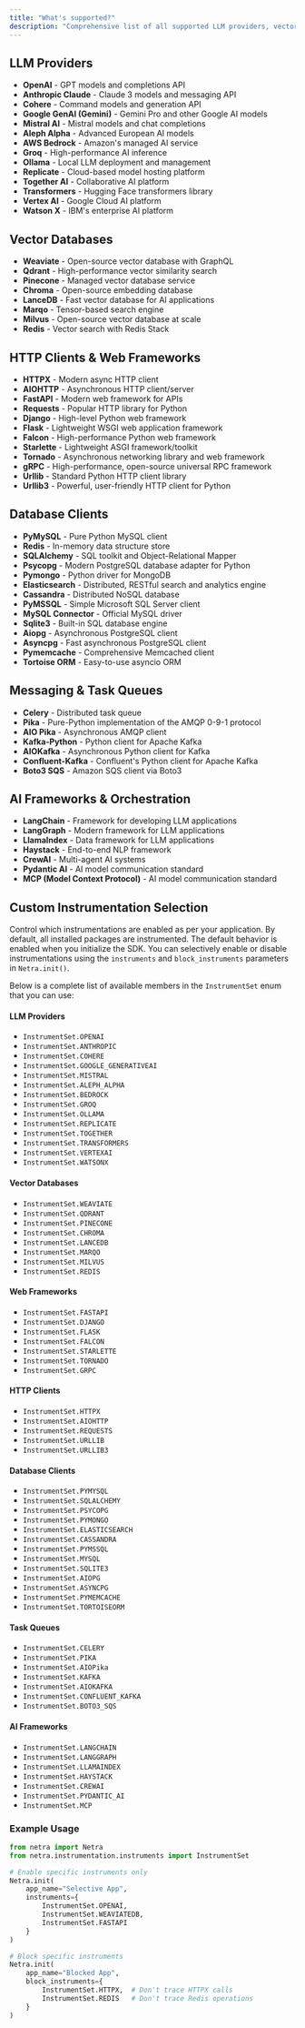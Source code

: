 ```yaml
---
title: "What's supported?"
description: "Comprehensive list of all supported LLM providers, vector databases, HTTP clients, and frameworks"
---
```


## LLM Providers

- **OpenAI** - GPT models and completions API
- **Anthropic Claude** - Claude 3 models and messaging API
- **Cohere** - Command models and generation API
- **Google GenAI (Gemini)** - Gemini Pro and other Google AI models
- **Mistral AI** - Mistral models and chat completions
- **Aleph Alpha** - Advanced European AI models
- **AWS Bedrock** - Amazon's managed AI service
- **Groq** - High-performance AI inference
- **Ollama** - Local LLM deployment and management
- **Replicate** - Cloud-based model hosting platform
- **Together AI** - Collaborative AI platform
- **Transformers** - Hugging Face transformers library
- **Vertex AI** - Google Cloud AI platform
- **Watson X** - IBM's enterprise AI platform

## Vector Databases

- **Weaviate** - Open-source vector database with GraphQL
- **Qdrant** - High-performance vector similarity search
- **Pinecone** - Managed vector database service
- **Chroma** - Open-source embedding database
- **LanceDB** - Fast vector database for AI applications
- **Marqo** - Tensor-based search engine
- **Milvus** - Open-source vector database at scale
- **Redis** - Vector search with Redis Stack

## HTTP Clients & Web Frameworks

- **HTTPX** - Modern async HTTP client
- **AIOHTTP** - Asynchronous HTTP client/server
- **FastAPI** - Modern web framework for APIs
- **Requests** - Popular HTTP library for Python
- **Django** - High-level Python web framework
- **Flask** - Lightweight WSGI web application framework
- **Falcon** - High-performance Python web framework
- **Starlette** - Lightweight ASGI framework/toolkit
- **Tornado** - Asynchronous networking library and web framework
- **gRPC** - High-performance, open-source universal RPC framework
- **Urllib** - Standard Python HTTP client library
- **Urllib3** - Powerful, user-friendly HTTP client for Python

## Database Clients

- **PyMySQL** - Pure Python MySQL client
- **Redis** - In-memory data structure store
- **SQLAlchemy** - SQL toolkit and Object-Relational Mapper
- **Psycopg** - Modern PostgreSQL database adapter for Python
- **Pymongo** - Python driver for MongoDB
- **Elasticsearch** - Distributed, RESTful search and analytics engine
- **Cassandra** - Distributed NoSQL database
- **PyMSSQL** - Simple Microsoft SQL Server client
- **MySQL Connector** - Official MySQL driver
- **Sqlite3** - Built-in SQL database engine
- **Aiopg** - Asynchronous PostgreSQL client
- **Asyncpg** - Fast asynchronous PostgreSQL client
- **Pymemcache** - Comprehensive Memcached client
- **Tortoise ORM** - Easy-to-use asyncio ORM

## Messaging & Task Queues

- **Celery** - Distributed task queue
- **Pika** - Pure-Python implementation of the AMQP 0-9-1 protocol
- **AIO Pika** - Asynchronous AMQP client
- **Kafka-Python** - Python client for Apache Kafka
- **AIOKafka** - Asynchronous Python client for Kafka
- **Confluent-Kafka** - Confluent's Python client for Apache Kafka
- **Boto3 SQS** - Amazon SQS client via Boto3

## AI Frameworks & Orchestration

- **LangChain** - Framework for developing LLM applications
- **LangGraph** - Modern framework for LLM applications
- **LlamaIndex** - Data framework for LLM applications
- **Haystack** - End-to-end NLP framework
- **CrewAI** - Multi-agent AI systems
- **Pydantic AI** - AI model communication standard
- **MCP (Model Context Protocol)** - AI model communication standard

## Custom Instrumentation Selection

Control which instrumentations are enabled as per your application. By default, all installed packages are instrumented. The default behavior is enabled when you initialize the SDK. You can selectively enable or disable instrumentations using the `instruments` and `block_instruments` parameters in `Netra.init()`.

Below is a complete list of available members in the `InstrumentSet` enum that you can use:

#### LLM Providers

- `InstrumentSet.OPENAI`
- `InstrumentSet.ANTHROPIC`
- `InstrumentSet.COHERE`
- `InstrumentSet.GOOGLE_GENERATIVEAI`
- `InstrumentSet.MISTRAL`
- `InstrumentSet.ALEPH_ALPHA`
- `InstrumentSet.BEDROCK`
- `InstrumentSet.GROQ`
- `InstrumentSet.OLLAMA`
- `InstrumentSet.REPLICATE`
- `InstrumentSet.TOGETHER`
- `InstrumentSet.TRANSFORMERS`
- `InstrumentSet.VERTEXAI`
- `InstrumentSet.WATSONX`

#### Vector Databases

- `InstrumentSet.WEAVIATE`
- `InstrumentSet.QDRANT`
- `InstrumentSet.PINECONE`
- `InstrumentSet.CHROMA`
- `InstrumentSet.LANCEDB`
- `InstrumentSet.MARQO`
- `InstrumentSet.MILVUS`
- `InstrumentSet.REDIS`

#### Web Frameworks

- `InstrumentSet.FASTAPI`
- `InstrumentSet.DJANGO`
- `InstrumentSet.FLASK`
- `InstrumentSet.FALCON`
- `InstrumentSet.STARLETTE`
- `InstrumentSet.TORNADO`
- `InstrumentSet.GRPC`

#### HTTP Clients

- `InstrumentSet.HTTPX`
- `InstrumentSet.AIOHTTP`
- `InstrumentSet.REQUESTS`
- `InstrumentSet.URLLIB`
- `InstrumentSet.URLLIB3`

#### Database Clients

- `InstrumentSet.PYMYSQL`
- `InstrumentSet.SQLALCHEMY`
- `InstrumentSet.PSYCOPG`
- `InstrumentSet.PYMONGO`
- `InstrumentSet.ELASTICSEARCH`
- `InstrumentSet.CASSANDRA`
- `InstrumentSet.PYMSSQL`
- `InstrumentSet.MYSQL`
- `InstrumentSet.SQLITE3`
- `InstrumentSet.AIOPG`
- `InstrumentSet.ASYNCPG`
- `InstrumentSet.PYMEMCACHE`
- `InstrumentSet.TORTOISEORM`

#### Task Queues

- `InstrumentSet.CELERY`
- `InstrumentSet.PIKA`
- `InstrumentSet.AIOPika`
- `InstrumentSet.KAFKA`
- `InstrumentSet.AIOKAFKA`
- `InstrumentSet.CONFLUENT_KAFKA`
- `InstrumentSet.BOTO3_SQS`

#### AI Frameworks

- `InstrumentSet.LANGCHAIN`
- `InstrumentSet.LANGGRAPH`
- `InstrumentSet.LLAMAINDEX`
- `InstrumentSet.HAYSTACK`
- `InstrumentSet.CREWAI`
- `InstrumentSet.PYDANTIC_AI`
- `InstrumentSet.MCP`

### Example Usage

<CodeGroup>

```python Python
from netra import Netra
from netra.instrumentation.instruments import InstrumentSet

# Enable specific instruments only
Netra.init(
    app_name="Selective App",
    instruments={
        InstrumentSet.OPENAI,
        InstrumentSet.WEAVIATEDB,
        InstrumentSet.FASTAPI
    }
)

# Block specific instruments
Netra.init(
    app_name="Blocked App",
    block_instruments={
        InstrumentSet.HTTPX,  # Don't trace HTTPX calls
        InstrumentSet.REDIS   # Don't trace Redis operations
    }
)
```

</CodeGroup>